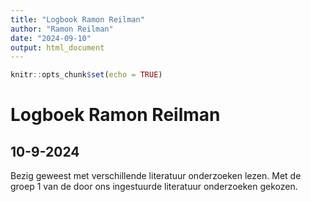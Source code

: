```yaml
---
title: "Logbook Ramon Reilman"
author: "Ramon Reilman"
date: "2024-09-10"
output: html_document
---
```


```r
knitr::opts_chunk$set(echo = TRUE)
```

# Logboek Ramon Reilman

## 10-9-2024
Bezig geweest met verschillende literatuur onderzoeken lezen.
Met de groep 1 van de door ons ingestuurde literatuur onderzoeken gekozen.
